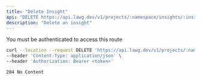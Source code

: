```yaml
---
title: "Delete Insight"
api: "DELETE https://api.lawg.dev/v1/projects/:namespace/insights/:insight_id"
description: "Delete an insight"
---
```


<Warning>You must be authenticated to access this route</Warning>

<RequestExample>

```bash Example Request
curl --location --request DELETE 'https://api.lawg.dev/v1/projects/:namespace/insights/:insight_id' \
--header 'Content-Type: application/json' \
--header 'Authorization: Bearer <token>'
```

</RequestExample>

<ResponseExample>

```http Response
204 No Content
```

</ResponseExample>
